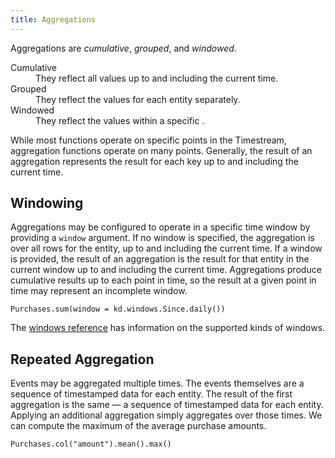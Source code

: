 ```yaml
---
title: Aggregations
---
```


Aggregations are _cumulative_, _grouped_, and _windowed_.

Cumulative
: They reflect all values up to and including the current time.

Grouped
: They reflect the values for each entity separately.

Windowed
: They reflect the values within a specific [](`kaskada.windows.Window`).

While most functions operate on specific points in the Timestream, aggregation functions operate on many points.
Generally, the result of an aggregation represents the result for each key up to and including the current time.

## Windowing
Aggregations may be configured to operate in a specific time window by providing a `window` argument.
If no window is specified, the aggregation is over all rows for the entity, up to and including the current time.
If a window is provided, the result of an aggregation is the result for that entity in the current window up to and including the current time.
Aggregations produce cumulative results up to each point in time, so the result at a given point in time may represent an incomplete window.

```.python
Purchases.sum(window = kd.windows.Since.daily())
```

The [windows reference](../reference/Windows/index.qmd) has information on the supported kinds of windows.

## Repeated Aggregation

Events may be aggregated multiple times.
The events themselves are a sequence of timestamped data for each entity.
The result of the first aggregation is the same — a sequence of timestamped data for each entity.
Applying an additional aggregation simply aggregates over those times.
We can compute the maximum of the average purchase amounts.

```.python
Purchases.col("amount").mean().max()
```